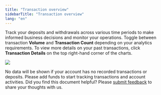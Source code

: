 ```yaml
---
title: "Transaction overview"
sidebarTitle: "Transaction overview"
lang: "en"
---
```


Track your deposits and withdrawals across various time periods to make informed business decisions and monitor your operations. Toggle between transaction **Volume** and **Transaction Count** depending on your analytics requirements. To view more details on your past transactions, click **Transaction Details** on the top right-hand corner of the charts.

 <img src="/en/images/dashboard/transaction-overview.svg" className="screenshot_modal"/>

<Note>No data will be shown if your account has no recorded transactions or deposits. Please add funds to start tracking transactions and account activities.</Note>
<Tip>Did you find this document helpful? Please [submit feedback](https://forms.zohopublic.com/cobo/form/DocumentFeedbackForm/formperma/QvLOhxJv1_JMsJ-1dleZ8Itb_7rzN-LtgvsDdxosoVI?referrername=manuals) to share your thoughts with us.</Tip>